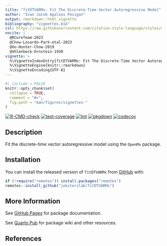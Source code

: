 ```yaml
---
title: "fitDTVARMx: Fit The Discrete-Time Vector Autoregressive Model"
author: "Ivan Jacob Agaloos Pesigan"
output: rmarkdown::html_vignette
bibliography: "vignettes.bib"
csl: https://raw.githubusercontent.com/citation-style-language/styles/master/apa.csl
nocite: |
  @RCoreTeam-2023
  @Chow-Losardo-Park-etal-2023
  @Ou-Hunter-Chow-2019
  @Uhlenbeck-Ornstein-1930
vignette: >
  %\VignetteIndexEntry{fitDTVARMx: Fit The Discrete-Time Vector Autoregressive Model}
  %\VignetteEngine{knitr::rmarkdown}
  %\VignetteEncoding{UTF-8}
---
```


```r
#| include = FALSE
knitr::opts_chunk$set(
  collapse = TRUE,
  comment = "#>",
  fig.path = "man/figures/vignettes-"
)
```

<!-- badges: start -->
[![R-CMD-check](https://github.com/jeksterslab/fitDTVARMx/workflows/R-CMD-check/badge.svg)](https://github.com/jeksterslab/fitDTVARMx/actions)
[![test-coverage](https://github.com/jeksterslab/fitDTVARMx/actions/workflows/test-coverage.yml/badge.svg)](https://github.com/jeksterslab/fitDTVARMx/actions/workflows/test-coverage.yml)
[![lint](https://github.com/jeksterslab/fitDTVARMx/actions/workflows/lint.yml/badge.svg)](https://github.com/jeksterslab/fitDTVARMx/actions/workflows/lint.yml)
[![pkgdown](https://github.com/jeksterslab/fitDTVARMx/actions/workflows/pkgdown-gh-pages.yml/badge.svg)](https://github.com/jeksterslab/fitDTVARMx/actions/workflows/pkgdown-gh-pages.yml)
[![codecov](https://codecov.io/gh/jeksterslab/fitDTVARMx/branch/main/graph/badge.svg)](https://codecov.io/gh/jeksterslab/fitDTVARMx)
<!-- badges: end -->

## Description

Fit the discrete-time vector autoregressive model using the `OpenMx` package.

## Installation

You can install the released version of
`fitDTVARMx`
from
[GitHub](https://github.com/jeksterslab/fitDTVARMx) with:

```r
if (!require("remotes")) install.packages("remotes")
remotes::install_github("jeksterslab/fitDTVARMx")
```

## More Information

See
[GitHub Pages](https://jeksterslab.github.io/fitDTVARMx)
for package documentation.

See
[Quarto Pub](https://jeksterslab.quarto.pub/fitDTVARMx)
for package wiki and other resources.

## References
